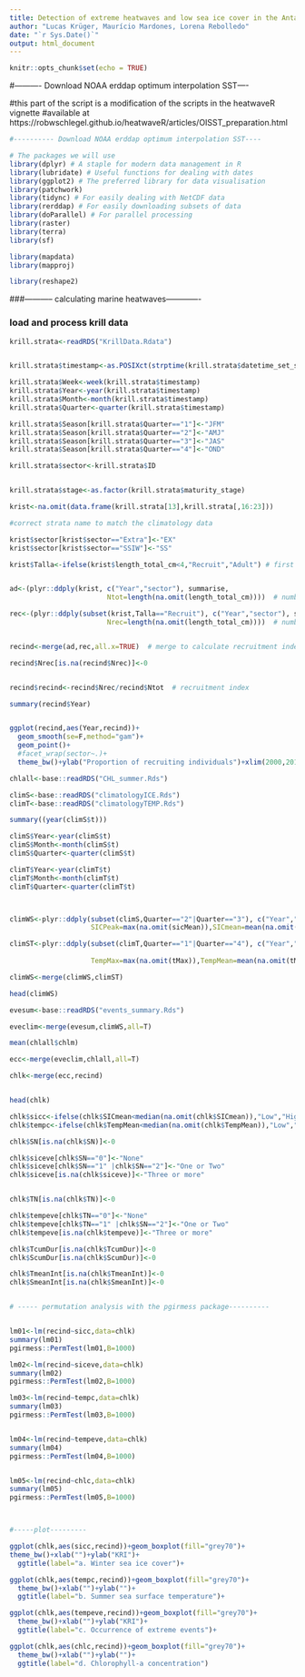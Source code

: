 ---
title: Detection of extreme heatwaves and low sea ice cover in the Antarctic Peninsula  for evaluation of effects over Krill, Part II - process and analyse downloaded data
author: "Lucas Krüger, Maurício Mardones, Lorena Rebolledo"
date: "`r Sys.Date()`"
output: html_document
---

```{r setup, include=FALSE}
knitr::opts_chunk$set(echo = TRUE)
```

#---------- Download NOAA erddap optimum interpolation SST----

#this part of the script is a modification of the scripts in the heatwaveR vignette
#available at https://robwschlegel.github.io/heatwaveR/articles/OISST_preparation.html


```{r, echo =FALSE}
#---------- Download NOAA erddap optimum interpolation SST----

# The packages we will use
library(dplyr) # A staple for modern data management in R
library(lubridate) # Useful functions for dealing with dates
library(ggplot2) # The preferred library for data visualisation
library(patchwork)
library(tidync) # For easily dealing with NetCDF data
library(rerddap) # For easily downloading subsets of data
library(doParallel) # For parallel processing
library(raster)
library(terra)
library(sf)

library(mapdata)
library(mapproj)

library(reshape2)

```


###----------- calculating marine heatwaves-------------

### load and process krill data

```{r}

  
krill.strata<-readRDS("KrillData.Rdata") 


krill.strata$timestamp<-as.POSIXct(strptime(krill.strata$datetime_set_start, format="%Y-%m-%d %H:%M:%S", tz="GMT"))

krill.strata$Week<-week(krill.strata$timestamp)
krill.strata$Year<-year(krill.strata$timestamp)
krill.strata$Month<-month(krill.strata$timestamp)
krill.strata$Quarter<-quarter(krill.strata$timestamp)

krill.strata$Season[krill.strata$Quarter=="1"]<-"JFM"
krill.strata$Season[krill.strata$Quarter=="2"]<-"AMJ"
krill.strata$Season[krill.strata$Quarter=="3"]<-"JAS"
krill.strata$Season[krill.strata$Quarter=="4"]<-"OND"

krill.strata$sector<-krill.strata$ID


krill.strata$stage<-as.factor(krill.strata$maturity_stage)

krist<-na.omit(data.frame(krill.strata[13],krill.strata[,16:23]))

#correct strata name to match the climatology data

krist$sector[krist$sector=="Extra"]<-"EX"
krist$sector[krist$sector=="SSIW"]<-"SS"

krist$Talla<-ifelse(krist$length_total_cm<4,"Recruit","Adult") # first step to calculate the recruitment index


ad<-(plyr::ddply(krist, c("Year","sector"), summarise,
                        Ntot=length(na.omit(length_total_cm))))  # number of adults

rec<-(plyr::ddply(subset(krist,Talla=="Recruit"), c("Year","sector"), summarise,
                        Nrec=length(na.omit(length_total_cm))))  # number of recruiters


recind<-merge(ad,rec,all.x=TRUE)  # merge to calculate recruitment index

recind$Nrec[is.na(recind$Nrec)]<-0


recind$recind<-recind$Nrec/recind$Ntot  # recruitment index

summary(recind$Year)


ggplot(recind,aes(Year,recind))+
  geom_smooth(se=F,method="gam")+
  geom_point()+
  #facet_wrap(sector~.)+
  theme_bw()+ylab("Proportion of recruiting individuals")+xlim(2000,2015)

```



```{r}

chlall<-base::readRDS("CHL_summer.Rds")

climS<-base::readRDS("climatologyICE.Rds")
climT<-base::readRDS("climatologyTEMP.Rds")

summary((year(climS$t)))

climS$Year<-year(climS$t)
climS$Month<-month(climS$t)
climS$Quarter<-quarter(climS$t)

climT$Year<-year(climT$t)
climT$Month<-month(climT$t)
climT$Quarter<-quarter(climT$t)



climWS<-plyr::ddply(subset(climS,Quarter=="2"|Quarter=="3"), c("Year","sector"), summarise,
                    SICPeak=max(na.omit(sicMean)),SICmean=mean(na.omit(sicMean)),Sthresh=mean(na.omit(thresh)))

climST<-plyr::ddply(subset(climT,Quarter=="1"|Quarter=="4"), c("Year","sector"), summarise,
                    
                    TempMax=max(na.omit(tMax)),TempMean=mean(na.omit(tMax)),Tthresh=mean(thresh))

climWS<-merge(climWS,climST)

head(climWS)

evesum<-base::readRDS("events_summary.Rds")

eveclim<-merge(evesum,climWS,all=T)

mean(chlall$chlm)

ecc<-merge(eveclim,chlall,all=T)

chlk<-merge(ecc,recind)


head(chlk)

chlk$sicc<-ifelse(chlk$SICmean<median(na.omit(chlk$SICmean)),"Low","High")
chlk$tempc<-ifelse(chlk$TempMean<median(na.omit(chlk$TempMean)),"Low","High")

chlk$SN[is.na(chlk$SN)]<-0

chlk$siceve[chlk$SN=="0"]<-"None"
chlk$siceve[chlk$SN=="1" |chlk$SN=="2"]<-"One or Two"
chlk$siceve[is.na(chlk$siceve)]<-"Three or more"


chlk$TN[is.na(chlk$TN)]<-0

chlk$tempeve[chlk$TN=="0"]<-"None"
chlk$tempeve[chlk$TN=="1" |chlk$SN=="2"]<-"One or Two"
chlk$tempeve[is.na(chlk$tempeve)]<-"Three or more"

chlk$TcumDur[is.na(chlk$TcumDur)]<-0
chlk$ScumDur[is.na(chlk$ScumDur)]<-0

chlk$TmeanInt[is.na(chlk$TmeanInt)]<-0
chlk$SmeanInt[is.na(chlk$SmeanInt)]<-0


# ----- permutation analysis with the pgirmess package----------


lm01<-lm(recind~sicc,data=chlk)
summary(lm01)
pgirmess::PermTest(lm01,B=1000)

lm02<-lm(recind~siceve,data=chlk)
summary(lm02)
pgirmess::PermTest(lm02,B=1000)

lm03<-lm(recind~tempc,data=chlk)
summary(lm03)
pgirmess::PermTest(lm03,B=1000)


lm04<-lm(recind~tempeve,data=chlk)
summary(lm04)
pgirmess::PermTest(lm04,B=1000)


lm05<-lm(recind~chlc,data=chlk)
summary(lm05)
pgirmess::PermTest(lm05,B=1000)



#-----plot---------

ggplot(chlk,aes(sicc,recind))+geom_boxplot(fill="grey70")+
theme_bw()+xlab("")+ylab("KRI")+
  ggtitle(label="a. Winter sea ice cover")+

ggplot(chlk,aes(tempc,recind))+geom_boxplot(fill="grey70")+
  theme_bw()+xlab("")+ylab("")+
  ggtitle(label="b. Summer sea surface temperature")+

ggplot(chlk,aes(tempeve,recind))+geom_boxplot(fill="grey70")+
  theme_bw()+xlab("")+ylab("KRI")+
  ggtitle(label="c. Occurrence of extreme events")+

ggplot(chlk,aes(chlc,recind))+geom_boxplot(fill="grey70")+
  theme_bw()+xlab("")+ylab("")+
  ggtitle(label="d. Chlorophyll-a concentration")




```
